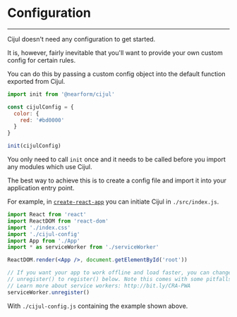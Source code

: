 # Configuration

---

Cijul doesn't need any configuration to get started.

It is, however, fairly inevitable that you'll want to provide your own custom config for certain rules.

You can do this by passing a custom config object into the default function exported from Cijul.

```js
import init from '@nearform/cijul'

const cijulConfig = {
  color: {
    red: '#bd0000'
  }
}

init(cijulConfig)
```

You only need to call `init` once and it needs to be called before you import any modules which use Cijul.

The best way to achieve this is to create a config file and import it into your application entry point.

For example, in [`create-react-app`](https://github.com/facebook/create-react-app) you can initiate Cijul in `./src/index.js`.

```jsx
import React from 'react'
import ReactDOM from 'react-dom'
import './index.css'
import './cijul-config'
import App from './App'
import * as serviceWorker from './serviceWorker'

ReactDOM.render(<App />, document.getElementById('root'))

// If you want your app to work offline and load faster, you can change
// unregister() to register() below. Note this comes with some pitfalls.
// Learn more about service workers: http://bit.ly/CRA-PWA
serviceWorker.unregister()
```

With `./cijul-config.js` containing the example shown above.

